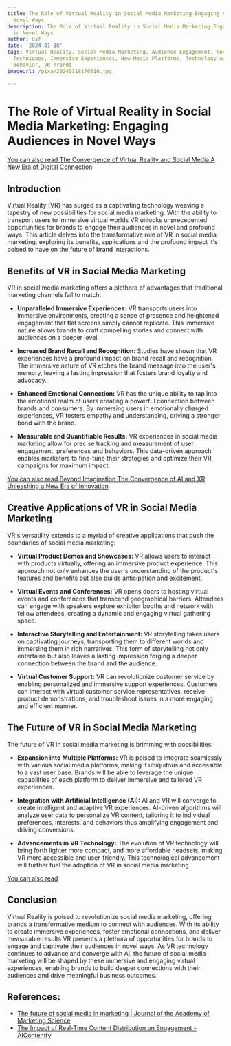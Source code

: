 ```yaml
---
title: The Role of Virtual Reality in Social Media Marketing Engaging Audiences in
  Novel Ways
description: The Role of Virtual Reality in Social Media Marketing Engaging Audiences
  in Novel Ways
author: Usf
date: '2024-01-18'
tags: Virtual Reality, Social Media Marketing, Audience Engagement, Novel Marketing
  Techniques, Immersive Experiences, New Media Platforms, Technology Adoption, Consumer
  Behavior, VR Trends
imageUrl: /pixa/20240118170516.jpg

---
```

# The Role of Virtual Reality in  Social Media Marketing: Engaging Audiences in  Novel Ways

[You  can also read The Convergence of Virtual  Reality  and Social Media A  New  Era of Digital Connection](The%20Convergence%20of%20Virtual%20Reality%20and%20Social%20Media%20A%20New%20Era%20of%20Digital%20Connection)


## Introduction
Virtual Reality (VR) has surged as a captivating technology weaving a tapestry of new possibilities for social media marketing. With  the ability to transport users to immersive  virtual worlds VR unlocks  unprecedented opportunities for brands to engage their audiences in novel and profound ways. This article delves into the transformative role of VR in social media marketing, exploring its benefits, applications and the profound impact it's poised  to have on the future of brand interactions.

## Benefits of VR in Social Media Marketing
VR in social media marketing offers a plethora of advantages that traditional marketing  channels fail to match:

* **Unparalleled Immersive Experiences:** VR transports users into immersive environments, creating a sense of presence and heightened engagement that flat screens simply cannot replicate.  This  immersive nature allows  brands to craft compelling stories and  connect with audiences on  a deeper level.

* **Increased Brand Recall and Recognition:** Studies have shown that VR experiences have a profound impact on brand  recall and recognition.  The immersive nature of VR etches  the brand  message into the user's memory, leaving a lasting impression that fosters brand loyalty and advocacy.

* **Enhanced  Emotional Connection:** VR has the unique ability to tap into the emotional realm of users creating a powerful connection between brands and consumers. By immersing users in emotionally charged experiences, VR fosters empathy and understanding, driving a stronger  bond with the brand.

* **Measurable and Quantifiable Results:** VR  experiences in social  media marketing  allow for  precise tracking and measurement of user engagement, preferences and behaviors. This data-driven approach  enables marketers to fine-tune their strategies and optimize their VR campaigns for maximum impact.

[You can also  read Beyond Imagination  The Convergence of AI and XR Unleashing a New Era  of Innovation](Beyond%20Imagination%20The%20Convergence%20of%20AI%20and%20XR%20Unleashing%20a%20New%20Era%20of%20Innovation)


## Creative Applications of VR in Social Media  Marketing
VR's versatility extends  to a myriad of creative applications that push the boundaries of  social media  marketing:

* **Virtual Product  Demos and Showcases:** VR allows users to interact with products virtually, offering  an  immersive product experience. This approach not only enhances the user's understanding of the product's features and benefits but also builds anticipation and excitement.

*  **Virtual  Events and Conferences:** VR opens doors to hosting virtual events and conferences that transcend geographical barriers. Attendees can engage with  speakers explore exhibitor booths and network with fellow attendees, creating a dynamic and engaging virtual gathering space.

* **Interactive Storytelling and Entertainment:** VR storytelling takes users on captivating journeys,  transporting them to different worlds and immersing them in  rich narratives. This form of storytelling not only entertains but also leaves a lasting impression forging a deeper connection between the brand and the audience.

* **Virtual Customer Support:** VR can revolutionize customer service by enabling personalized and immersive support  experiences. Customers can interact with virtual customer service representatives, receive  product  demonstrations, and troubleshoot issues in a more engaging and efficient manner.

## The Future of VR in Social Media  Marketing
The future of VR in social media marketing is brimming  with possibilities:

* **Expansion  into Multiple Platforms:** VR is poised to integrate seamlessly with various social media platforms, making  it ubiquitous  and  accessible to a vast user base. Brands will  be able to leverage  the unique capabilities of each  platform to deliver immersive and tailored VR experiences.

* **Integration with Artificial Intelligence (AI):** AI and VR will converge to create intelligent and adaptive VR experiences. AI-driven algorithms will  analyze user data to personalize VR  content, tailoring it to individual preferences, interests, and behaviors  thus amplifying engagement and driving conversions.

* **Advancements in VR Technology:** The evolution of VR  technology will bring forth lighter more compact, and more affordable headsets, making VR more accessible and user-friendly. This technological advancement will further fuel the adoption of VR in social media marketing.

[You can also read ]()


##  Conclusion
Virtual Reality is poised to revolutionize social media  marketing, offering brands a transformative  medium to connect with audiences. With  its ability to create immersive experiences, foster emotional  connections, and deliver measurable results VR presents a plethora of opportunities for brands to engage and captivate their audiences in novel ways. As VR technology continues to advance and converge  with AI, the future of  social  media marketing will be  shaped by  these immersive and engaging virtual  experiences, enabling  brands to build deeper  connections with their audiences and drive meaningful business outcomes.

## References:
- [The future of social media in marketing | Journal of the Academy of Marketing Science](https://link.springer.com/article/10.1007/s11747-019-00695-1)
- [The Impact of Real-Time Content Distribution on Engagement - AIContentfy](https://aicontentfy.com/en/blog/impact-of-real-time-content-distribution-on-engagement)
